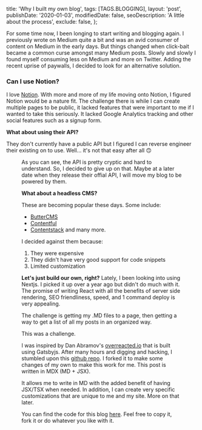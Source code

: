 
  title: 'Why I built my own blog',
  tags: [TAGS.BLOGGING],
  layout: 'post',
  publishDate: '2020-01-03',
  modifiedDate: false,
  seoDescription: 'A little about the process',
  exclude: false,
};

<BlogMeta data={props} />

For some time now, I been longing to start writing and blogging again.
I previously wrote on Medium quite a bit and was an avid consumer of content on
Medium in the early days. But things changed when click-bait became a common
curse amongst many Medium posts. Slowly and slowly I found myself consuming
less on Medium and more on Twitter. Adding the recent uprise of paywalls, I decided to look for
an alternative solution.

### Can I use Notion?

I love [Notion](https://notion.so). With more and more of my life moving onto Notion, I figured
Notion would be a nature fit. The challenge there is while I can create multiple pages to be public,
it lacked features that were important to me if I wanted to take this seriously. It lacked Google Analytics
tracking and other social features such as a signup form.

**What about using their API?**

They don't currently have a public API but I figured I can reverse engineer their existing on to use. Well...
it's not that easy after all 🙃

<Figure src={notionApi} alt="notion api" caption="Notion's API" />

As you can see, the API is pretty cryptic and hard to understand. So, I decided to give up on that. Maybe
at a later date when they release their offial API, I will move my blog to be powered by them.

**What about a headless CMS?**

These are becoming popular these days. Some include:

- [ButterCMS](https://buttercms.com/)
- [Contentful](https://contentful.com)
- [Contentstack](https://contentstack.com)
  and many more.

I decided against them because:

1. They were expensive
2. They didn't have very good support for code snippets
3. Limited customization

**Let's just build our own, right?**
Lately, I been looking into using Nextjs. I picked it up over a year ago but didn't do much with it.
The promise of writing React with all the benefits of server side rendering, SEO friendliness, speed,
and 1 command deploy is very appealing.

The challenge is getting my .MD files to a page, then getting a way to get a list of all my posts in
an organized way.

This was a challenge.

I was inspired by Dan Abramov's [overreacted.io](https://overreacted.io) that is built
using Gatsbyjs. After many hours and digging and hacking, I stumbled upon this [github repo](https://github.com/lorenseanstewart/nextjs-mdx-blog-kit).
I forked it to make some changes of my own to make this work for me. This post is written in MDX (MD + JSX).

It allows me to write in MD with the added benefit of having JSX/TSX when needed. In addition, I can create
very specific customizations that are unique to me and my site. More on that later.

You can find the code for this blog [here](https://github.com/mmahalwy/mmahalwy). Feel free to copy it, fork it
or do whatever you like with it.
